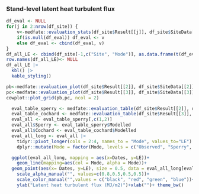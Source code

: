### Stand-level latent heat turbulent flux
```r
df_eval <- NULL
for(j in 2:nrow(df_site)) {
    v<-medfate::evaluation_stats(df_site$Result[[j]], df_site$SiteData[[j]]$measuredData, type= "LE")
    if(is.null(df_eval)) df_eval <- v
    else df_eval <- cbind(df_eval, v)
}
df_all_LE <- cbind(df_site[-1,c("Site", "Mode")], as.data.frame(t(df_eval)))
row.names(df_all_LE)<- NULL
df_all_LE |> 
  kbl() |>
  kable_styling()
```

```r
pb<-medfate::evaluation_plot(df_site$Result[[2]], df_site$SiteData[[2]]$measuredData, type= "LE", plotType = "scatter")+labs(subtitle="Sperry")
pc<-medfate::evaluation_plot(df_site$Result[[3]], df_site$SiteData[[3]]$measuredData, type= "LE", plotType = "scatter")+labs(subtitle="Cochard")
cowplot::plot_grid(pb,pc, ncol = 2)
```

```r
  eval_table_sperry <- medfate::evaluation_table(df_site$Result[[2]], df_site$SiteData[[2]]$measuredData, type= "LE")
  eval_table_cochard <- medfate::evaluation_table(df_site$Result[[3]], df_site$SiteData[[3]]$measuredData, type= "LE")
  eval_all <- eval_table_sperry[,c(1,2)]
  eval_all$Sperry <- eval_table_sperry$Modelled
  eval_all$Cochard <- eval_table_cochard$Modelled
  eval_all_long <- eval_all |>
    tidyr::pivot_longer(cols = 2:4, names_to = "Mode", values_to="LE") |>
    dplyr::mutate(Mode = factor(Mode, levels = c("Observed", "Sperry", "Cochard")))

  ggplot(eval_all_long, mapping = aes(x=Dates, y=LE))+
    geom_line(mapping=aes(col = Mode, alpha = Mode))+
  geom_point(aes(x= Dates, y=LE), size = 0.5, data = eval_all_long[eval_all_long$Mode=="Observed",])+
    scale_alpha_manual("", values=c(0.8,0.5,0.5,0.5))+
    scale_color_manual("",values = c("black", "red", "green", "blue"))+
    ylab("Latent heat turbulent flux (MJ/m2)")+xlab("")+ theme_bw()
```
